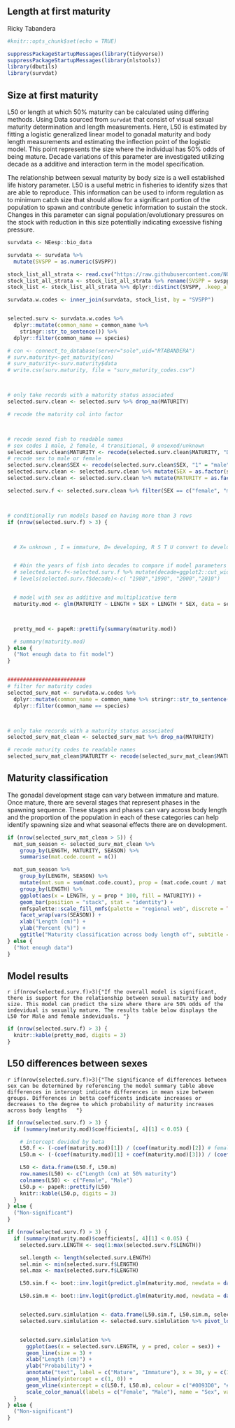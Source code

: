 ## Length at first maturity
Ricky Tabandera

```r
#knitr::opts_chunk$set(echo = TRUE)

suppressPackageStartupMessages(library(tidyverse))
suppressPackageStartupMessages(library(nlstools))
library(dbutils)
library(survdat)
```

## Size at first maturity 

L50 or length at which 50%  maturity can be calculated using differing methods. Using Data sourced from `survdat` that consist of visual sexual maturity determination and length measurements. Here, L50 is estimated by fitting a logistic generalized linear model to gonadal maturity and body length measurements and estimating the inflection point of the logistic model. This point represents the size where the individual has 50% odds of being mature. Decade variations of this parameter are investigated utilizing decade as a additive and interaction term in the model specification.

The relationship between sexual maturity by body size is a well established life history parameter. L50 is a useful metric in fisheries to identify sizes that are able to reproduce. This information can be used to inform regulation as to minimum catch size that should allow for a significant portion of the population to spawn and contribute genetic information to sustain the stock. Changes in this parameter can signal population/evolutionary pressures on the stock with reduction in this size potentially indicating excessive fishing pressure.

```r

survdata <- NEesp::bio_data

survdata <- survdata %>% 
  mutate(SVSPP = as.numeric(SVSPP))

stock_list_all_strata <- read.csv("https://raw.githubusercontent.com/NOAA-EDAB/ECSA/master/data/stock_list.csv")
stock_list_all_strata <- stock_list_all_strata %>% rename(SVSPP = svspp)
stock_list <- stock_list_all_strata %>% dplyr::distinct(SVSPP, .keep_all = T)

survdata.w.codes <- inner_join(survdata, stock_list, by = "SVSPP")


selected.surv <- survdata.w.codes %>%
  dplyr::mutate(common_name = common_name %>%
    stringr::str_to_sentence()) %>%
  dplyr::filter(common_name == species)

# con <- connect_to_database(server="sole",uid="RTABANDERA")
# surv.maturity<-get_maturity(con)
# surv_maturity<-surv.maturity$data
# write.csv(surv.maturity, file = "surv_maturity_codes.csv")



# only take records with a maturity status associated
selected.surv.clean <- selected.surv %>% drop_na(MATURITY)

# recode the maturity col into factor



# recode sexed fish to readable names
# sex codes 1 male, 2 female, 4 transitional, 0 unsexed/unknown
selected.surv.clean$MATURITY <- recode(selected.surv.clean$MATURITY, "D" = "Mature", "I" = "Immature", "R" = "Mature", "S" = "Mature", "T" = "Mature", "U" = "Mature", "E" = "Mature")
# recode sex to male or female
selected.surv.clean$SEX <- recode(selected.surv.clean$SEX, "1" = "male", "2" = "female", "0" = "unknown", "4" = "transitional")
selected.surv.clean <- selected.surv.clean %>% mutate(SEX = as.factor(selected.surv.clean$SEX))
selected.surv.clean <- selected.surv.clean %>% mutate(MATURITY = as.factor(MATURITY))

selected.surv.f <- selected.surv.clean %>% filter(SEX == c("female", "male") & MATURITY != "X")



# conditionally run models based on having more than 3 rows
if (nrow(selected.surv.f) > 3) {



  # X= unknown , I = immature, D= developing, R S T U convert to developed


  # #bin the years of fish into decades to compare if model parameters are chaging
  # selected.surv.f<-selected.surv.f %>% mutate(decade=ggplot2::cut_width(YEAR, width = 10, boundary = 1980))
  # levels(selected.surv.f$decade)<-c( "1980","1990", "2000","2010")


  # model with sex as additive and multiplicative term
  maturity.mod <- glm(MATURITY ~ LENGTH + SEX + LENGTH * SEX, data = selected.surv.f, family = "binomial")



  pretty_mod <- papeR::prettify(summary(maturity.mod))

  # summary(maturity.mod)
} else {
  ("Not enough data to fit model")
}


#########################
# filter for maturity codes
selected_surv_mat <- survdata.w.codes %>%
  dplyr::mutate(common_name = common_name %>% stringr::str_to_sentence()) %>%
  dplyr::filter(common_name == species)



# only take records with a maturity status associated
selected_surv_mat_clean <- selected_surv_mat %>% drop_na(MATURITY)

# recode maturity codes to readable names
selected_surv_mat_clean$MATURITY <- recode(selected_surv_mat_clean$MATURITY, "D" = "DEVELOPING", "I" = "IMMATURE", "R" = "RIPE", "S" = "SPENT", "T" = "RESTING", "U" = "RIPE AND RUNNING", "E" = "EYED", "X" = "UNKNOWN", "i" = "IMMATURE", "r" = "RIPE", "d" = "DEVELOPING", "t" = "RESTING", "1" = "UNKNOWN")
```

## Maturity classification 
The gonadal development stage can vary between immature and mature. Once mature, there are several stages that represent phases in the spawning sequence. These stages and phases can vary across body length and the proportion of the population in each of these categories can help identify spawning size and what seasonal effects there are on development. 


```r
if (nrow(selected_surv_mat_clean > 5)) {
  mat_sum_season <- selected_surv_mat_clean %>%
    group_by(LENGTH, MATURITY, SEASON) %>%
    summarise(mat.code.count = n())

  mat_sum_season %>%
    group_by(LENGTH, SEASON) %>%
    mutate(mat.sum = sum(mat.code.count), prop = (mat.code.count / mat.sum)) %>%
    group_by(LENGTH) %>%
    ggplot(aes(x = LENGTH, y = prop * 100, fill = MATURITY)) +
    geom_bar(position = "stack", stat = "identity") +
    nmfspalette::scale_fill_nmfs(palette = "regional web", discrete = TRUE, reverse = FALSE) +
    facet_wrap(vars(SEASON)) +
    xlab("Length (cm)") +
    ylab("Percent (%)") +
    ggtitle("Maturity classification across body length of", subtitle = species)
} else {
  ("Not enough data")
}
```



## Model results

`r if(nrow(selected.surv.f)>3){"If the overall model is significant, there is support for the relationship between sexual maturity and body size. This model can predict the size where there are 50% odds of the indevidual is sexually mature. The results table below displays the L50 for Male and female indeviduals. "}` 


```r

if (nrow(selected.surv.f) > 3) {
  knitr::kable(pretty_mod, digits = 3)
}
```

## L50 differences between sexes

`r if(nrow(selected.surv.f)>3){"The significance of differences between sex can be determined by referencing the model summary table above differences in intercept indicate differences in mean size between groups. Differences in betta coefficents indicate increases or decreases to the degree to which probability of maturity increases across body lengths   "}`


```r
if (nrow(selected.surv.f) > 3) {
  if (summary(maturity.mod)$coefficients[, 4][1] < 0.05) {

    # intercept devided by beta
    L50.f <- (-coef(maturity.mod)[1]) / (coef(maturity.mod)[2]) # female
    L50.m <- (-(coef(maturity.mod)[1] + coef(maturity.mod)[3])) / (coef(maturity.mod)[2] + coef(maturity.mod)[4]) # male

    L50 <- data.frame(L50.f, L50.m)
    row.names(L50) <- c("Length (cm) at 50% maturity")
    colnames(L50) <- c("Female", "Male")
    L50.p <- papeR::prettify(L50)
    knitr::kable(L50.p, digits = 3)
  }
} else {
  ("Non-significant")
}
```




```r


if (nrow(selected.surv.f) > 3) {
  if (summary(maturity.mod)$coefficients[, 4][1] < 0.05) {
    selected.surv.LENGTH <- seq(1:max(selected.surv.f$LENGTH))

    sel.length <- length(selected.surv.LENGTH)
    sel.min <- min(selected.surv.f$LENGTH)
    sel.max <- max(selected.surv.f$LENGTH)

    L50.sim.f <- boot::inv.logit(predict.glm(maturity.mod, newdata = data.frame(LENGTH = seq(1:sel.max), SEX = rep("female", length(seq(1:sel.max))), type = "response")))

    L50.sim.m <- boot::inv.logit(predict.glm(maturity.mod, newdata = data.frame(LENGTH = seq(1:sel.max), SEX = rep("male", length(seq(1:sel.max))), type = "response")))


    selected.surv.simlulation <- data.frame(L50.sim.f, L50.sim.m, selected.surv.LENGTH)
    selected.surv.simlulation <- selected.surv.simlulation %>% pivot_longer(!selected.surv.LENGTH, names_to = "sex", values_to = "pred")


    selected.surv.simlulation %>%
      ggplot(aes(x = selected.surv.LENGTH, y = pred, color = sex)) +
      geom_line(size = 3) +
      xlab("Length (cm)") +
      ylab("Probability") +
      annotate("text", label = c("Mature", "Immature"), x = 30, y = c(1.05, -.05)) +
      geom_hline(yintercept = c(1, 0)) +
      geom_vline(xintercept = c(L50.f, L50.m), colour = c("#0093D0", "#FF4438"), size = 1.4, show.legend = TRUE) +
      scale_color_manual(labels = c("Female", "Male"), name = "Sex", values = c("#0093D0", "#FF4438"))
  }
} else {
  ("Non-significant")
}
```
